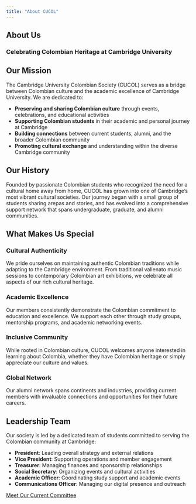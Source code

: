 ```yaml
---
title: "About CUCOL"
---
```


::: {.hero-section}
::: {.container}
# About Us

### Celebrating Colombian Heritage at Cambridge University
:::
:::

::: {.content-section}
::: {.container}
## Our Mission

The Cambridge University Colombian Society (CUCOL) serves as a bridge between Colombian culture and the academic excellence of Cambridge University. We are dedicated to:

- **Preserving and sharing Colombian culture** through events, celebrations, and educational activities
- **Supporting Colombian students** in their academic and personal journey at Cambridge
- **Building connections** between current students, alumni, and the broader Colombian community
- **Promoting cultural exchange** and understanding within the diverse Cambridge community

<div class="flag-accent"></div>

## Our History

Founded by passionate Colombian students who recognized the need for a cultural home away from home, CUCOL has grown into one of Cambridge's most vibrant cultural societies. Our journey began with a small group of students sharing arepas and stories, and has evolved into a comprehensive support network that spans undergraduate, graduate, and alumni communities.

## What Makes Us Special

::: {.row}
::: {.col-md-6}
### Cultural Authenticity
We pride ourselves on maintaining authentic Colombian traditions while adapting to the Cambridge environment. From traditional vallenato music sessions to contemporary Colombian art exhibitions, we celebrate all aspects of our rich cultural heritage.
:::

::: {.col-md-6}
### Academic Excellence
Our members consistently demonstrate the Colombian commitment to education and excellence. We support each other through study groups, mentorship programs, and academic networking events.
:::
:::

::: {.row}
::: {.col-md-6}
### Inclusive Community
While rooted in Colombian culture, CUCOL welcomes anyone interested in learning about Colombia, whether they have Colombian heritage or simply appreciate our culture and values.
:::

::: {.col-md-6}
### Global Network
Our alumni network spans continents and industries, providing current members with invaluable connections and opportunities for their future careers.
:::
:::

## Leadership Team

Our society is led by a dedicated team of students committed to serving the Colombian community at Cambridge:

- **President**: Leading overall strategy and external relations
- **Vice President**: Supporting operations and member engagement
- **Treasurer**: Managing finances and sponsorship relationships
- **Social Secretary**: Organizing events and cultural activities
- **Academic Officer**: Coordinating study support and academic events
- **Communications Officer**: Managing our digital presence and outreach

[Meet Our Current Committee](members.qmd){.btn .btn-primary}
:::
:::
